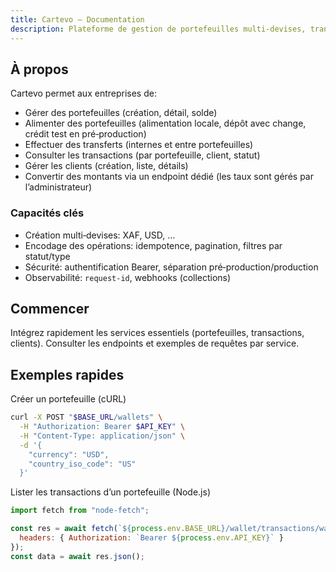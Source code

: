 ```yaml
---
title: Cartevo — Documentation
description: Plateforme de gestion de portefeuilles multi‑devises, transferts et transactions.
---
```


## À propos

Cartevo permet aux entreprises de:

- Gérer des portefeuilles (création, détail, solde)
- Alimenter des portefeuilles (alimentation locale, dépôt avec change, crédit test en pré‑production)
- Effectuer des transferts (internes et entre portefeuilles)
- Consulter les transactions (par portefeuille, client, statut)
- Gérer les clients (création, liste, détails)
- Convertir des montants via un endpoint dédié (les taux sont gérés par l’administrateur)

### Capacités clés

- Création multi‑devises: XAF, USD, …
- Encodage des opérations: idempotence, pagination, filtres par statut/type
- Sécurité: authentification Bearer, séparation pré‑production/production
- Observabilité: `request-id`, webhooks (collections)



## Commencer

<Card title="Guide de démarrage" icon="rocket" href="/quickstart" horizontal>
  Intégrez rapidement les services essentiels (portefeuilles, transactions, clients).
</Card>

<Card title="Référence API" icon="terminal" href="/api-reference/introduction">
  Consulter les endpoints et exemples de requêtes par service.
</Card>

## Exemples rapides

Créer un portefeuille (cURL)
```bash
curl -X POST "$BASE_URL/wallets" \
  -H "Authorization: Bearer $API_KEY" \
  -H "Content-Type: application/json" \
  -d '{
    "currency": "USD",
    "country_iso_code": "US"
  }'
```

Lister les transactions d’un portefeuille (Node.js)
```javascript
import fetch from "node-fetch";

const res = await fetch(`${process.env.BASE_URL}/wallet/transactions/wallet/${process.env.WALLET_ID}`, {
  headers: { Authorization: `Bearer ${process.env.API_KEY}` }
});
const data = await res.json();
```


